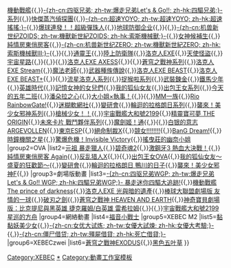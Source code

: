 {{Navbox
|name=XEBEC
|titlestyle=background:#0074cb; color:white;
|title=[[XEBEC|<span style="color:white">XEBEC</span>]]
|bodyclass=hlist hlist-hyphen
|groupstyle=background:#0074cb; color:white;
|group1=電視動畫
|list1=[[爆走獵人]]{{,}}[[機動戰艦]]{{,}}[[爆走兄弟Let's & Go!!|-{zh-cn:四驱兄弟; zh-tw:爆走兄弟Let's & Go!!; zh-hk:四驅兄弟;}-系列]]{{,}}[[快傑蒸汽偵探團]]{{,}}[[超速搖搖|-{zh-cn:超速YOYO; zh-tw:超速YOYO; zh-hk:超速搖搖;}-]]{{,}}[[爆球連發！！超級彈珠人]]{{,}}[[地球防御企业]]{{,}}{{link-ja|淘氣二人組|スージーちゃんとマービー}}{{,}}[[索斯機械獸|-{zh-cn:机兽新世纪ZOIDS; zh-tw:機獸新世紀ZOIDS; zh-hk:索斯機械獸;}-]]{{,}}[[女神候補生]]{{,}}[[純情房東俏房客 (動畫)|純情房東俏房客]]{{,}}[[索斯機械獸III|-{zh-cn:机兽新世纪ZERO; zh-tw:機獸新世紀ZERO; zh-hk:索斯機械獸III;}-]]{{,}}{{link-ja|永恆傳奇 (動畫)|テイルズ オブ エターニア THE ANIMATION|永恆傳奇}}{{,}}[[通靈王]]{{,}}[[陸上防衛隊]]{{,}}[[洛克人EXE (動畫)|洛克人EXE]]{{,}}[[天使怪盜]]{{,}}[[宇宙星路]]{{,}}{{link-ja|瓶詰妖精|瓶詰妖精}}{{,}}{{link-ja|機械小立方|さいころボット コンボック}}{{,}}[[洛克人EXE AXESS]]{{,}}{{link-ja|幻龍記|ディノブレイカー}}{{,}}[[蒼穹之戰神|蒼穹之戰神系列]]{{,}}[[洛克人EXE Stream]]{{,}}[[魔法老師 (動畫)|魔法老師]]{{,}}[[武器種族傳說]]{{,}}[[洛克人EXE BEAST]]{{,}}[[洛克人EXE BEAST+]]{{,}}{{link-ja|The Third|ザ・サード|The Third～藍眼睛的少女～}}{{,}}[[流星之洛克人|流星洛克人系列]]{{,}}[[捉猴啦|捉猴啦系列]]{{,}}[[武裝鍊金]]{{,}}[[鐵馬少年]]{{,}}[[英雄時代 (動畫)|英雄時代]]{{,}}[[記憶女神的女兒們]]{{,}}[[我的狐仙女友]]{{,}}[[出包王女|出包王女系列]]{{,}}[[今天的五年二班]]{{,}}[[潘朵拉之心]]{{,}}[[大小姐×執事！]]{{,}}{{link-ja|花樣河童|はなかっぱ}}{{,}}[[MM一族]]{{,}}[[Rio RainbowGate!]]{{,}}[[迷糊軟網社]]{{,}}[[變研會]]{{,}}[[輪迴的拉格朗日|輪迴的拉格朗日系列]]{{,}}[[襲來！美少女邪神|襲來！美少女邪神系列]]{{,}}[[槍械少女！！]]{{,}}[[宇宙戰艦大和號2199]]{{,}}[[精靈寶可夢 THE ORIGIN]]{{,}}[[未來卡片 戰鬥夥伴|未來卡片 戰鬥夥伴系列]]{{,}}[[魔劍姬！|魔劍姬！通]]{{,}}{{link-ja|激戰奧雷卡|モンスター烈伝 オレカバトル}}{{,}}[[白银的意志 ARGEVOLLEN]]{{,}}[[東京ESP]]{{,}}[[絕命制裁X]]{{,}}[[競女!!!!!!!!]]{{,}}[[BanG Dream!]]{{,}}[[時鐘機關之星]]{{,}}[[驚爆危機|驚爆危機！Invisible Victory]]{{,}}[[湯搖莊的幽奈同學|搖曳莊的幽奈小姐]]
|group2=OVA
|list2=[[爆走獵人|元祖 暴走獵人]]{{,}}[[碧奇魂|碧奇魂2]]{{,}}[[激鋼牙3|激鋼牙3 熱血大決戰！]]{{,}}[[純情房東俏房客|純情房東俏房客 Again]]{{,}}[[反乱猎人X]]{{,}}{{link-ja|脫線小魔女的錯誤示範|魔女っ娘つくねちゃん}}{{,}}[[出包王女|出包王女OVA]]{{,}}[[我的狐仙女友|我的狐仙女友～盛夏的狂歡節～]]{{,}}[[變研會]]{{,}}[[輪迴的拉格朗日|輪迴的拉格朗日 鴨川的日子]]{{,}}[[襲來！美少女邪神|襲來！美少女邪神F]]{{,}}{{link-ja|宇宙戰艦大和號2202 愛的戰士|宇宙戦艦ヤマト2202 愛の戦士たち}}
|group3=劇場版動畫
|list3=[[爆走兄弟Let's & Go!!|-{zh-cn:四驱兄弟WGP; zh-tw:爆走兄弟Let's & Go!! WGP; zh-hk:四驅兄弟WGP;}- 暴走迷你四驅大追跡!]]{{,}}[[機動戰艦 The prince of darkness]]{{,}}[[洛克人EXE (動畫)|洛克人EXE 光與暗的遺產]]{{,}}[[棒球大聯盟劇場版 友情的一球]]{{,}}[[破刃之劍]]{{,}}[[蒼穹之戰神|蒼穹之戰神 HEAVEN AND EARTH]]{{,}}[[神奇寶貝劇場版：比克提尼與黑英雄 捷克羅姆/白英雄 雷希拉姆]]{{,}}{{link-ja|花樣河童|はなかっぱ|花樣河童：開花！蝶之國的大冒險}}{{,}}[[宇宙戰艦大和號2199|宇宙戰艦大和號2199 星巡的方舟]]
|group4=網絡動畫
|list4=[[福音小戰士]]
|group5=XEBEC M2
|list5=[[黏黏妖美少女]]{{,}}[[女優大試煉|-{zh-cn:女优大试炼; zh-tw:女優大試煉; zh-hk:女優大考驗;}-]]{{,}}[[殭屍借貸|-{zh-cn:僵尸借贷; zh-tw:殭屍借貸; zh-hk:死亡借貸;}-]]
|group6=XEBECzwei
|list6=[[蒼穹之戰神|蒼穹之戰神EXODUS]]{{,}}[[黑色五叶草]]
}}<includeonly>[[Category:XEBEC]]</includeonly><noinclude>
[[Category:XEBEC|*]]
[[Category:動畫工作室模板]]
</noinclude>